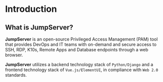 # Introduction

## What is JumpServer? 
 
**JumpServer** is an open-source Privileged Access Management (PAM) tool that provides DevOps and IT teams with on-demand and secure access to SSH, RDP, K10s, Remote Apps and Database endpoints through a web browser.


**JumpServer** utilizes a backend technology stack of `Python/Django` and a frontend technology stack of `Vue.js/ElementUI`, in compliance with `Web 2.0` standards.
